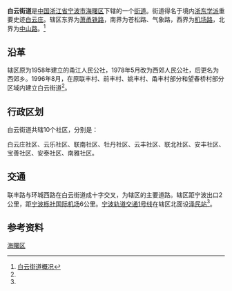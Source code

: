 {{中国乡级行政区|33/02/03/006/000
| 行政区全称 = 白云街道
| 景观照片文件名 =
| 景观照片描述 =
| 汉语拼音 =
| 通用拼音 =
| 注音符號 =
| 其它标音类型1 =
| 其它标音1 =
| 其它标音类型2 =
| 其它标音2 =
| 其它语言类型1 =
| 其它语言地名1 =
| 其它语言类型2 =
| 其它语言地名2 =
| 上级行政区 = [[浙江省|浙江省]][[宁波市|宁波市]][[海曙区|海曙区]]
| 行政区类别 = [[街道_(行政区划)|街道]]
| 行政区划代码 = 330203006
| 地理坐标 =
| 总面积 = 6.6
| 户籍人口 =
| 户籍人口年份 =
| 常住人口 = 5.3万
| 常住人口年份 = 2005
| 人口密度 =
| 行政区划 = 
| 官方网站 = www.baiyun.gov.cn
| 政府驻地 = 白云街223号
| 邮政编码 = 315000
| 毗邻行政区 =
| 位置图文件名 =
| 位置图描述 =
}}
'''白云街道'''是[[中华人民共和国|中国]][[浙江省|浙江省]][[宁波市|宁波市]][[海曙区|海曙区]]下辖的一个[[街道_(行政区划)|街道]]。街道得名于境内[[浙东学派|浙东学派]]重要史迹[[白云庄|白云庄]]。辖区东界为[[萧甬铁路|萧甬铁路]]，南界为苍松路、气象路，西界为[[机场路_(宁波)|机场路]]，北界为[[中山路_(宁波)|中山路]]。<ref name="main">[http://www.baiyun.gov.cn/zh/news_list.asp?NewsID=2168&bt=%D7%DF%BD%F8%B0%D7%D4%C6&classID=14 白云街道概况]{{dead link|date=2018年3月 |bot=InternetArchiveBot |fix-attempted=yes }}</ref>

== 沿革 ==
辖区原为1958年建立的甬江人民公社，1978年5月改为西郊人民公社，后更名为西郊乡。1996年8月，在原联丰村、前丰村、姚丰村、甬丰村部分和望春桥村部分区域内建立白云街道<ref name="main" />。

== 行政区划 ==
白云街道共辖10个社区，分别是：

白云庄社区、云乐社区、联南社区、牡丹社区、云丰社区、联北社区、安丰社区、宝善社区、安泰社区、南雅社区。

== 交通 ==
联丰路与环城西路在白云街道成十字交叉，为辖区的主要道路。辖区距{{Zhejiang Expwy Name|S5}}宁波出口2公里，距[[宁波栎社国际机场|宁波栎社国际机场]]6公里。[[宁波轨道交通1号线|宁波轨道交通1号线]]在辖区北面设[[泽民站|泽民站]]<ref name="main" />。

== 参考资料 ==
{{reflist}}

{{海曙区行政区划|cat|B白}}

[[Category:宁波市街道_(行政区划)|海曙区]]
{{Ningbo-stub}}